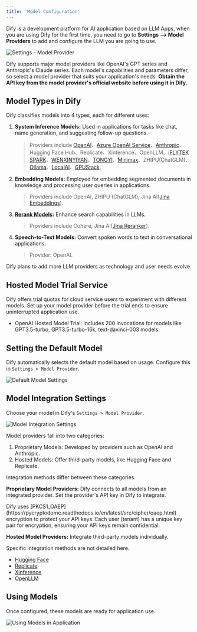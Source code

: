 ```yaml
---
title: 'Model Configuration'
---
```


Dify is a development platform for AI application based on LLM Apps, when you are using Dify for the first time, you need to go to **Settings --> Model Providers** to add and configure the LLM you are going to use.

<Frame>
  <img src="https://assets-docs.dify.ai/2025/05/81a18a5999e20d5928c804ed71216989.png" alt="Settings - Model Provider" />
</Frame>

Dify supports major model providers like OpenAI's GPT series and Anthropic's Claude series. Each model's capabilities and parameters differ, so select a model provider that suits your application's needs. **Obtain the API key from the model provider's official website before using it in Dify.**

## Model Types in Dify

Dify classifies models into 4 types, each for different uses:

1.  **System Inference Models:** Used in applications for tasks like chat, name generation, and suggesting follow-up questions.

    > Providers include [OpenAI](https://platform.openai.com/account/api-keys)、[Azure OpenAI Service](https://azure.microsoft.com/en-us/products/ai-services/openai-service/)、[Anthropic](https://console.anthropic.com/account/keys)、Hugging Face Hub、Replicate、Xinference、OpenLLM、[iFLYTEK SPARK](https://www.xfyun.cn/solutions/xinghuoAPI)、[WENXINYIYAN](https://console.bce.baidu.com/qianfan/ais/console/applicationConsole/application)、[TONGYI](https://dashscope.console.aliyun.com/api-key_management?spm=a2c4g.11186623.0.0.3bbc424dxZms9k)、[Minimax](https://api.minimax.chat/user-center/basic-information/interface-key)、ZHIPU(ChatGLM)、[Ollama](https://docs.dify.ai/tutorials/model-configuration/ollama)、[LocalAI](https://github.com/mudler/LocalAI)、[GPUStack](https://github.com/gpustack/gpustack).

2.  **Embedding Models:** Employed for embedding segmented documents in knowledge and processing user queries in applications.

    > Providers include OpenAI, ZHIPU (ChatGLM), Jina AI([Jina Embeddings](https://jina.ai/embeddings/)).

3.  [**Rerank Models**](https://docs.dify.ai/advanced/retrieval-augment/rerank)**:** Enhance search capabilities in LLMs.

    > Providers include Cohere, Jina AI([Jina Reranker](https://jina.ai/reranker)).

4.  **Speech-to-Text Models:** Convert spoken words to text in conversational applications.

    > Provider: OpenAI.

Dify plans to add more LLM providers as technology and user needs evolve.

## Hosted Model Trial Service

Dify offers trial quotas for cloud service users to experiment with different models. Set up your model provider before the trial ends to ensure uninterrupted application use.

* OpenAI Hosted Model Trial: Includes 200 invocations for models like GPT3.5-turbo, GPT3.5-turbo-16k, text-davinci-003 models.

## Setting the Default Model

Dify automatically selects the default model based on usage. Configure this in `Settings > Model Provider`.

<Frame>
  <img src="https://assets-docs.dify.ai/2025/05/b21a962a799af0c186c499af3f2c2b06.png" alt="Default Model Settings" />
</Frame>

## Model Integration Settings

Choose your model in Dify's `Settings > Model Provider`.

<Frame>
  <img src="https://assets-docs.dify.ai/2025/05/056cb0de89831a1efbe574c72eec0355.png" alt="Model Integration Settings" />
</Frame>

Model providers fall into two categories:

1. Proprietary Models: Developed by providers such as OpenAI and Anthropic.
2. Hosted Models: Offer third-party models, like Hugging Face and Replicate.

Integration methods differ between these categories.

**Proprietary Model Providers:** Dify connects to all models from an integrated provider. Set the provider's API key in Dify to integrate.

<Tip>
Dify uses [PKCS1_OAEP](https://pycryptodome.readthedocs.io/en/latest/src/cipher/oaep.html) encryption to protect your API keys. Each user (tenant) has a unique key pair for encryption, ensuring your API keys remain confidential.
</Tip>

**Hosted Model Providers:** Integrate third-party models individually.

Specific integration methods are not detailed here.

* [Hugging Face](https://docs.dify.ai/advanced/model-configuration/hugging-face)
* [Replicate](https://docs.dify.ai/advanced/model-configuration/replicate)
* [Xinference](https://docs.dify.ai/advanced/model-configuration/xinference)
* [OpenLLM](https://docs.dify.ai/advanced/model-configuration/openllm)

## Using Models

Once configured, these models are ready for application use.

<Frame>
  <img src="https://assets-docs.dify.ai/2025/05/4d227cd3bb4f4d21a4c5f6a080843701.png" alt="Using Models in Application" />
</Frame>

